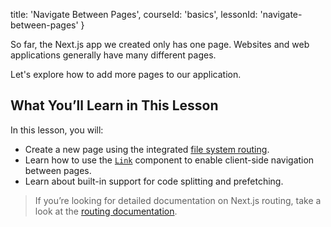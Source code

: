 
  title: 'Navigate Between Pages',
  courseId: 'basics',
  lessonId: 'navigate-between-pages'
}

So far, the Next.js app we created only has one page. Websites and web applications generally have many different pages.

Let's explore how to add more pages to our application.

## What You’ll Learn in This Lesson

In this lesson, you will:

- Create a new page using the integrated [file system routing](/docs/routing/introduction).
- Learn how to use the [`Link`](https://nextjs.org/docs/api-reference/next/link) component to enable client-side navigation between pages.
- Learn about built-in support for code splitting and prefetching.

> If you’re looking for detailed documentation on Next.js routing, take a look at the [routing documentation](/docs/routing/introduction).

